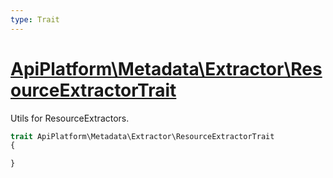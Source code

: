 ```yaml
---
type: Trait
---
```


# [ApiPlatform\Metadata\Extractor\ResourceExtractorTrait](/docs/v3.2/reference/Metadata/Extractor/ResourceExtractorTrait)

Utils for ResourceExtractors.


```php
trait ApiPlatform\Metadata\Extractor\ResourceExtractorTrait
{

}
```